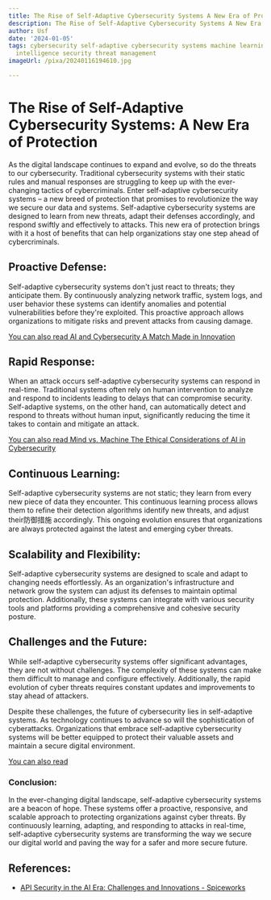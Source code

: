 ```yaml
---
title: The Rise of Self-Adaptive Cybersecurity Systems A New Era of Protection
description: The Rise of Self-Adaptive Cybersecurity Systems A New Era of Protection
author: Usf
date: '2024-01-05'
tags: cybersecurity self-adaptive cybersecurity systems machine learning artificial
  intelligence security threat management
imageUrl: /pixa/20240116194610.jpg

---
```

# The Rise of Self-Adaptive Cybersecurity Systems: A New Era of Protection

As the digital landscape continues to expand  and evolve, so do the threats to  our cybersecurity. Traditional cybersecurity systems with their static rules and  manual responses are struggling to  keep up with the ever-changing tactics of  cybercriminals. Enter self-adaptive cybersecurity  systems  –  a new breed of protection that  promises to revolutionize  the way we secure  our data and systems. Self-adaptive cybersecurity systems  are  designed to learn from new threats, adapt their defenses accordingly, and respond swiftly and  effectively to attacks. This new era of protection brings with it a host of benefits that can help organizations stay one step  ahead  of cybercriminals.

## Proactive Defense:

Self-adaptive  cybersecurity systems don't  just react to threats; they anticipate them. By continuously analyzing network traffic, system logs, and user behavior these systems can  identify anomalies and potential vulnerabilities before they're  exploited. This proactive approach allows organizations to mitigate risks and prevent attacks from causing damage.

[You can also read  AI and Cybersecurity A Match Made in Innovation](AI%20and%20Cybersecurity%20A%20Match%20Made%20in%20Innovation)


## Rapid Response:

When an attack occurs self-adaptive  cybersecurity systems can respond in  real-time. Traditional  systems often rely on  human intervention to analyze and respond to incidents leading to delays that can compromise security. Self-adaptive systems, on the other hand,  can automatically detect and respond to  threats without human  input, significantly reducing the time it takes to contain  and mitigate an attack.

[You can also read Mind vs. Machine The Ethical Considerations  of AI in Cybersecurity](Mind%20vs.%20Machine%20The%20Ethical%20Considerations%20of%20AI%20in%20Cybersecurity)


## Continuous Learning:

Self-adaptive  cybersecurity systems are not static; they learn from every new piece of data they encounter. This continuous learning process allows them to refine their detection algorithms identify new threats, and adjust  their防御措施 accordingly. This ongoing evolution ensures that organizations are always protected  against the latest and emerging  cyber threats.

## Scalability and Flexibility:

Self-adaptive cybersecurity systems are designed to  scale and adapt to changing  needs effortlessly. As an organization's infrastructure and network  grow the system can adjust its defenses to maintain optimal protection. Additionally, these systems can integrate  with various security tools and platforms providing a  comprehensive and cohesive security posture.

## Challenges and the Future:

While self-adaptive cybersecurity systems offer significant  advantages, they are not without challenges. The  complexity of these  systems can make them difficult to manage and configure effectively.  Additionally, the rapid evolution of cyber threats requires constant updates and improvements to  stay ahead of attackers.

Despite these challenges, the future of cybersecurity lies in self-adaptive systems. As technology  continues to advance so will the sophistication of cyberattacks. Organizations that embrace self-adaptive cybersecurity systems will be better equipped to protect their valuable assets and maintain a secure digital environment.

[You  can also read ]()


### Conclusion:

In the ever-changing digital landscape, self-adaptive cybersecurity systems are a beacon of hope. These systems offer a proactive, responsive, and scalable approach to protecting organizations against cyber threats. By continuously learning,  adapting,  and responding to attacks in real-time, self-adaptive cybersecurity systems are transforming the way we  secure our digital world and paving the way for a safer and more secure future.

## References:
- [API Security in the AI Era: Challenges and Innovations - Spiceworks](https://www.spiceworks.com/it-security/application-security/guest-article/enhancing-api-security-with-ai-ml/)

